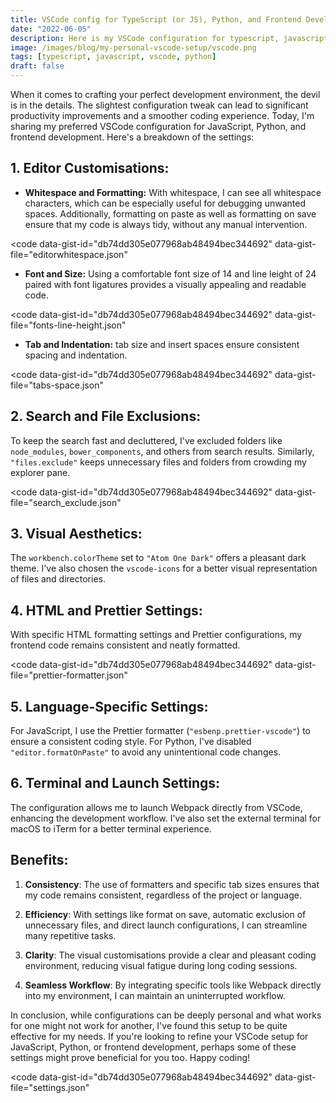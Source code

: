 ```yaml
---
title: VSCode config for TypeScript (or JS), Python, and Frontend Development
date: "2022-06-05"
description: Here is my VSCode configuration for typescript, javascript, python and most front-end development.
image: /images/blog/my-personal-vscode-setup/vscode.png
tags: [typescript, javascript, vscode, python]
draft: false
---
```


When it comes to crafting your perfect development environment, the devil is in the details. The slightest configuration tweak can lead to significant productivity improvements and a smoother coding experience. Today, I'm sharing my preferred VSCode configuration for JavaScript, Python, and frontend development. Here's a breakdown of the settings:

## 1. **Editor Customisations:**

- **Whitespace and Formatting:** With whitespace, I can see all whitespace characters, which can be especially useful for debugging unwanted spaces. Additionally, formatting on paste as well as formatting on save ensure that my code is always tidy, without any manual intervention.

<code
  data-gist-id="db74dd305e077968ab48494bec344692"
  data-gist-file="editorwhitespace.json"
></code>

- **Font and Size:** Using a comfortable font size of 14 and line leight of 24 paired with font ligatures provides a visually appealing and readable code.

<code
  data-gist-id="db74dd305e077968ab48494bec344692"
  data-gist-file="fonts-line-height.json"
></code>

- **Tab and Indentation:** tab size and insert spaces ensure consistent spacing and indentation.

<code
  data-gist-id="db74dd305e077968ab48494bec344692"
  data-gist-file="tabs-space.json"
></code>

## 2. **Search and File Exclusions:**

To keep the search fast and decluttered, I've excluded folders like `node_modules`, `bower_components`, and others from search results. Similarly, `"files.exclude"` keeps unnecessary files and folders from crowding my explorer pane.

<code
  data-gist-id="db74dd305e077968ab48494bec344692"
  data-gist-file="search_exclude.json"
></code>

## 3. **Visual Aesthetics:**

The `workbench.colorTheme` set to `"Atom One Dark"` offers a pleasant dark theme. I've also chosen the `vscode-icons` for a better visual representation of files and directories.

## 4. **HTML and Prettier Settings:**

With specific HTML formatting settings and Prettier configurations, my frontend code remains consistent and neatly formatted.

<code
  data-gist-id="db74dd305e077968ab48494bec344692"
  data-gist-file="prettier-formatter.json"
></code>

## 5. **Language-Specific Settings:**

For JavaScript, I use the Prettier formatter (`"esbenp.prettier-vscode"`) to ensure a consistent coding style. For Python, I've disabled `"editor.formatOnPaste"` to avoid any unintentional code changes.

## 6. **Terminal and Launch Settings:**

The configuration allows me to launch Webpack directly from VSCode, enhancing the development workflow. I've also set the external terminal for macOS to iTerm for a better terminal experience.

## Benefits:

1. **Consistency**: The use of formatters and specific tab sizes ensures that my code remains consistent, regardless of the project or language.

2. **Efficiency**: With settings like format on save, automatic exclusion of unnecessary files, and direct launch configurations, I can streamline many repetitive tasks.

3. **Clarity**: The visual customisations provide a clear and pleasant coding environment, reducing visual fatigue during long coding sessions.

4. **Seamless Workflow**: By integrating specific tools like Webpack directly into my environment, I can maintain an uninterrupted workflow.

In conclusion, while configurations can be deeply personal and what works for one might not work for another, I've found this setup to be quite effective for my needs. If you're looking to refine your VSCode setup for JavaScript, Python, or frontend development, perhaps some of these settings might prove beneficial for you too. Happy coding!

<code
  data-gist-id="db74dd305e077968ab48494bec344692"
  data-gist-file="settings.json"
></code>
